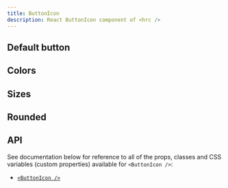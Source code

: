 ```yaml
---
title: ButtonIcon
description: React ButtonIcon component of <hrc />
---
```



## Default button

<Demo layout="row">
  <Demos.ButtonIconDefault />
</Demo>

<SourceCode code={defaultCode} title="button-icon-default.tsx" />

## Colors

<Demo layout="grid" cols={2} className="button-icon-colors">
  <Demos.ButtonIconColors />
</Demo>

<SourceCode code={colorsCode} title="button-icon-colors.tsx" />

## Sizes

<Demo layout="row">
  <Demos.ButtonIconSizes />
</Demo>

<SourceCode code={sizesCode} title="button-icon-sizes.tsx" />

## Rounded

<Demo layout="grid" cols={5}>
  <Demos.ButtonIconRounded />
</Demo>

<SourceCode code={roundedCode} title="button-icon-rounded.tsx" />

## API

See documentation below for reference to all of the props, classes and CSS
variables (custom properties) available for `<ButtonIcon />`:

- [`<ButtonIcon />`](/api/button-icon)
